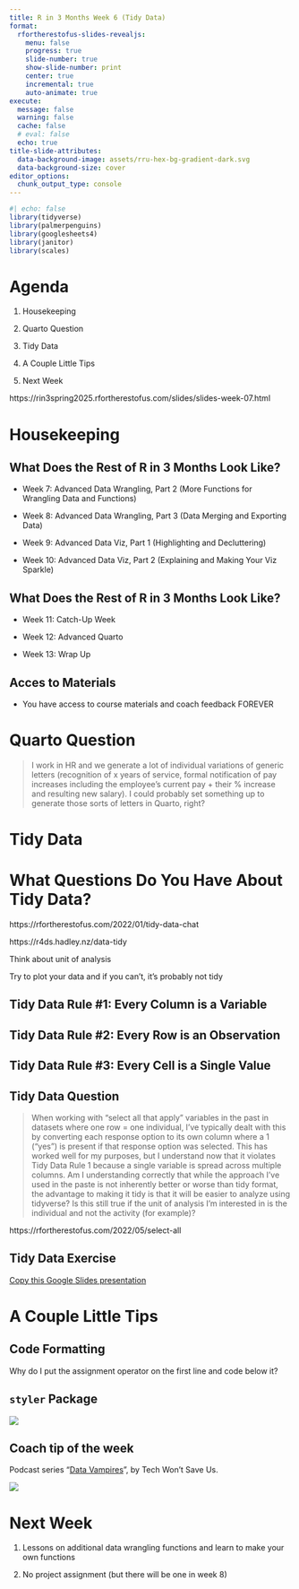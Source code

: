 ```yaml
---
title: R in 3 Months Week 6 (Tidy Data)
format:
  rfortherestofus-slides-revealjs:
    menu: false
    progress: true
    slide-number: true
    show-slide-number: print
    center: true
    incremental: true
    auto-animate: true
execute: 
  message: false
  warning: false
  cache: false
  # eval: false
  echo: true
title-slide-attributes:
  data-background-image: assets/rru-hex-bg-gradient-dark.svg
  data-background-size: cover
editor_options: 
  chunk_output_type: console
---
```


```r
#| echo: false
library(tidyverse)
library(palmerpenguins)
library(googlesheets4)
library(janitor)
library(scales)
```

# Agenda

1.  Housekeeping

2.  Quarto Question

3.  Tidy Data

4.  A Couple Little Tips

5.  Next Week

::: notes
https://rin3spring2025.rfortherestofus.com/slides/slides-week-07.html
:::

# Housekeeping {.inverse}

## What Does the Rest of R in 3 Months Look Like?

-   Week 7: Advanced Data Wrangling, Part 2 (More Functions for Wrangling Data and Functions)

-   Week 8: Advanced Data Wrangling, Part 3 (Data Merging and Exporting Data)

-   Week 9: Advanced Data Viz, Part 1 (Highlighting and Decluttering)

-   Week 10: Advanced Data Viz, Part 2 (Explaining and Making Your Viz Sparkle)

## What Does the Rest of R in 3 Months Look Like?

-   Week 11: Catch-Up Week

-   Week 12: Advanced Quarto

-   Week 13: Wrap Up

## Acces to Materials

- You have access to course materials and coach feedback FOREVER

# Quarto Question

> I work in HR and we generate a lot of individual variations of generic letters (recognition of x years of service, formal notification of pay increases including the employee's current pay + their % increase and resulting new salary). I could probably set something up to generate those sorts of letters in Quarto, right?

# Tidy Data {.inverse}

# What Questions Do You Have About Tidy Data? {.inverse}

::: notes
https://rfortherestofus.com/2022/01/tidy-data-chat

https://r4ds.hadley.nz/data-tidy

Think about unit of analysis

Try to plot your data and if you can't, it's probably not tidy
:::

## Tidy Data Rule #1: Every Column is a Variable {.inverse}

## Tidy Data Rule #2: Every Row is an Observation {.inverse}

## Tidy Data Rule #3: Every Cell is a Single Value {.inverse}

## Tidy Data Question

> When working with "select all that apply" variables in the past in datasets where one row = one individual, I've typically dealt with this by converting each response option to its own column where a 1 ("yes") is present if that response option was selected. This has worked well for my purposes, but I understand now that it violates Tidy Data Rule 1 because a single variable is spread across multiple columns. Am I understanding correctly that while the approach I've used in the paste is not inherently better or worse than tidy format, the advantage to making it tidy is that it will be easier to analyze using tidyverse? Is this still true if the unit of analysis I'm interested in is the individual and not the activity (for example)?

::: notes
https://rfortherestofus.com/2022/05/select-all
:::

## Tidy Data Exercise

[Copy this Google Slides presentation](https://docs.google.com/presentation/d/1gUlQyipflPaX_zydKin9lHyVOmyyRnWy0aegh2kaPCQ/copy)

# A Couple Little Tips {.inverse}

## Code Formatting

Why do I put the assignment operator on the first line and code below it?

## `styler` Package

![](https://styler.r-lib.org/reference/figures/logo.png)

## Coach tip of the week

Podcast series "[Data Vampires](https://techwontsave.us/episode/241_data_vampires_going_hyperscale_episode_1)", by Tech Won't Save Us.

![](assets/data_vampires.jpg)

# Next Week

1.  Lessons on additional data wrangling functions and learn to make your own functions

2.  No project assignment (but there will be one in week 8)
